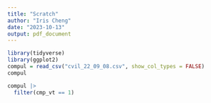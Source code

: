 ```yaml
---
title: "Scratch"
author: "Iris Cheng"
date: "2023-10-13"
output: pdf_document
---
```


```r
library(tidyverse)
library(ggplot2)
compul = read_csv("cvil_22_09_08.csv", show_col_types = FALSE)
compul
```


```r
compul |>
  filter(cmp_vt == 1)
```

